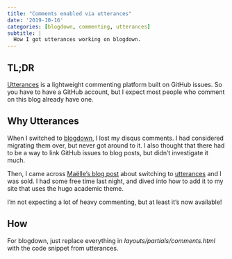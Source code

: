 ```yaml
---
title: "Comments enabled via utterances"
date: '2019-10-16'
categories: [blogdown, commenting, utterances]
subtitle: |
  How I got utterances working on blogdown.
---
```


## TL;DR

[Utterances](https://utteranc.es/) is a lightweight commenting platform built
on GitHub issues. So you have to have a GitHub account, but I expect most people
who comment on this blog already have one.

## Why Utterances

When I switched to [blogdown](https://bookdown.org/yihui/blogdown/), I lost
my disqus comments. I had considered migrating them over, but never got around
to it. I also thought that there had to be a way to link GitHub issues to
blog posts, but didn't investigate it much.

Then, I came across [Maëlle's blog post](https://masalmon.eu/2019/10/02/disqus/) about switching to [utterances](https://uteranc.es)
and I was sold. I had some free time last night, and dived into how to add it
to my site that uses the hugo academic theme.

I'm not expecting a lot of heavy commenting, but at least it's now available!

## How

For blogdown, just replace everything in *layouts/partials/comments.html* with the code snippet from utterances.
